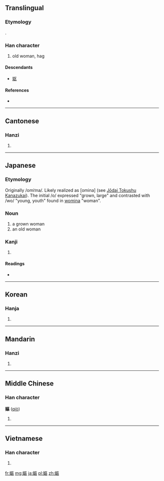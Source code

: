 {{also|妪}}
==Translingual==
{{zh-forms|[[妪]]|嫗}}
===Etymology===
{{Han compound|女|t1=woman|區|ls=psc|c1=s|c2=p}}.

===Han character===
{{Han char|rn=38|rad=女|as=11|sn=14|four=4141<sub>6</sub>|canj=女尸口口 (VSRR)|ids=⿰[[女]][[區]]}}

# old woman, hag

====Descendants====
* [[妪]]

====References====
* {{Han ref|kx=0269.230|dkj=06640|dj=0537.130|hdz=21076.040|uh=5AD7|ud=23255|bh=B9E1|bd=47585}}

----

==Cantonese==

===Hanzi===
{{yue-hanzi|jyut=|y=yu2|sim=妪}}

# {{defn|Cantonese|sort=女11}}

----

==Japanese==

===Etymology===

Originally /omi<small>1</small>na/. Likely realized as [omina] (see [[w:Jōdai Tokushu Kanazukai|Jōdai Tokushu Kanazukai]]). The initial /o/ expressed "grown, large" and contrasted with /wo/ "young, youth" found in [[女|womina]] "woman".

===Noun===
{{ja-noun|k|hira=おみな|rom=omina}}

# a grown woman
# an old woman

===Kanji===
{{ja-kanji|grade=|rs=女11}}

# {{defn|Japanese|sort=女11}}

====Readings====
* {{ja-readings|on=[[おう]] (ō), [[う]] (u)|kun=[[おうな]] (ouna), [[あたためる]] (atatameru)}}

----

==Korean==

===Hanja===
{{ko-hanja|hangeul=구|rv=gu|mr=ku}}

# {{defn|Korean|sort=女11}}

----

==Mandarin==

===Hanzi===
{{cmn-hanzi|sim=妪|pin=[[yǔ]] ([[yu3]]), [[yù]] ([[yu4]])|wg=yü<sup>3</sup>, yü<sup>4</sup>}}

# {{defn|Mandarin|sort=女11}}

----

==Middle Chinese==

===Han character===
'''嫗''' ([[qiò]])

# {{defn|Middle Chinese|sort=女11}}

----

==Vietnamese==

===Han character===
{{vi-hantu|[[ẩu]]|rs=女11}}

# {{defn|Vietnamese|sort=女11}}

[[fr:嫗]]
[[mg:嫗]]
[[ja:嫗]]
[[pl:嫗]]
[[zh:嫗]]